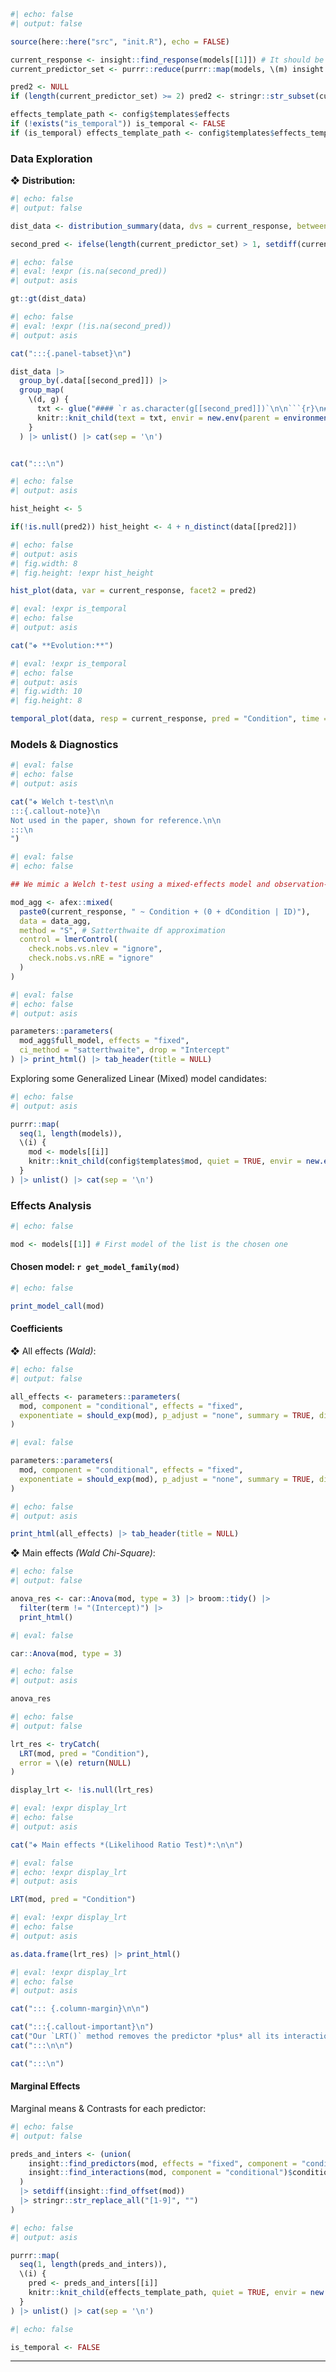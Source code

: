 ```r
#| echo: false
#| output: false

source(here::here("src", "init.R"), echo = FALSE)

current_response <- insight::find_response(models[[1]]) # It should be the same for all compared models ...
current_predictor_set <- purrr::reduce(purrr::map(models, \(m) insight::find_predictors(m)$conditional), \(acc, l) union(acc, l))

pred2 <- NULL
if (length(current_predictor_set) >= 2) pred2 <- stringr::str_subset(current_predictor_set, "Condition", negate = TRUE)[[1]]

effects_template_path <- config$templates$effects
if (!exists("is_temporal")) is_temporal <- FALSE
if (is_temporal) effects_template_path <- config$templates$effects_temporal
```

### Data Exploration

❖ **Distribution:**

```r
#| echo: false
#| output: false

dist_data <- distribution_summary(data, dvs = current_response, between = current_predictor_set) |> select(-Variable)

second_pred <- ifelse(length(current_predictor_set) > 1, setdiff(current_predictor_set, "Condition")[1], NA_character_)
```

```r
#| echo: false
#| eval: !expr (is.na(second_pred))
#| output: asis

gt::gt(dist_data)
```

```r
#| echo: false
#| eval: !expr (!is.na(second_pred))
#| output: asis

cat(":::{.panel-tabset}\n")

dist_data |> 
  group_by(.data[[second_pred]]) |> 
  group_map(
    \(d, g) {
      txt <- glue("#### `r as.character(g[[second_pred]])`\n\n```{r}\n#| output: asis\n#| echo: false\ngt::gt(d) \n```\n", .open = "<<", .close = ">>")
      knitr::knit_child(text = txt, envir = new.env(parent = environment()), quiet = TRUE)
    }
  ) |> unlist() |> cat(sep = '\n')


cat(":::\n")
```

<!-------------------------------------------------------->

```r
#| echo: false
#| output: asis

hist_height <- 5

if(!is.null(pred2)) hist_height <- 4 + n_distinct(data[[pred2]])
```

```r
#| echo: false
#| output: asis
#| fig.width: 8
#| fig.height: !expr hist_height

hist_plot(data, var = current_response, facet2 = pred2)
```

<!--[ Evolution ]-->

```r
#| eval: !expr is_temporal
#| echo: false
#| output: asis

cat("❖ **Evolution:**")
```

```r
#| eval: !expr is_temporal
#| echo: false
#| output: asis
#| fig.width: 10
#| fig.height: 8

temporal_plot(data, resp = current_response, pred = "Condition", time = pred2)
```


### Models & Diagnostics

```r
#| eval: false
#| echo: false
#| output: asis

cat("❖ Welch t-test\n\n
:::{.callout-note}\n
Not used in the paper, shown for reference.\n\n
:::\n
")
```

```r
#| eval: false
#| echo: false

## We mimic a Welch t-test using a mixed-effects model and observation-level random effects.

mod_agg <- afex::mixed(
  paste0(current_response, " ~ Condition + (0 + dCondition | ID)"),
  data = data_agg,
  method = "S", # Satterthwaite df approximation
  control = lmerControl(
    check.nobs.vs.nlev = "ignore", 
    check.nobs.vs.nRE = "ignore"
  )
)
```

```r
#| eval: false
#| echo: false
#| output: asis

parameters::parameters(
  mod_agg$full_model, effects = "fixed", 
  ci_method = "satterthwaite", drop = "Intercept"
) |> print_html() |> tab_header(title = NULL)
```


Exploring some Generalized Linear (Mixed) model candidates:

:::{.panel-tabset}

```r
#| echo: false
#| output: asis

purrr::map(
  seq(1, length(models)),
  \(i) {
    mod <- models[[i]]
    knitr::knit_child(config$templates$mod, quiet = TRUE, envir = new.env(parent = environment()))
  }
) |> unlist() |> cat(sep = '\n')
```

:::

### Effects Analysis

```r
#| echo: false

mod <- models[[1]] # First model of the list is the chosen one
```

:::{.callout-tip collapse="true"}

#### Chosen model: `r get_model_family(mod)`

```r
#| echo: false

print_model_call(mod)
```

:::

#### Coefficients

❖ All effects *(Wald)*:

```r
#| echo: false
#| output: false

all_effects <- parameters::parameters(
  mod, component = "conditional", effects = "fixed",
  exponentiate = should_exp(mod), p_adjust = "none", summary = TRUE, digits = 3
)
```

```r
#| eval: false

parameters::parameters(
  mod, component = "conditional", effects = "fixed",
  exponentiate = should_exp(mod), p_adjust = "none", summary = TRUE, digits = 3
)
```

```r
#| echo: false
#| output: asis

print_html(all_effects) |> tab_header(title = NULL)
```


❖ Main effects *(Wald Chi-Square)*:

```r
#| echo: false
#| output: false

anova_res <- car::Anova(mod, type = 3) |> broom::tidy() |> 
  filter(term != "(Intercept)") |> 
  print_html()
```

```r
#| eval: false

car::Anova(mod, type = 3)
```

```r
#| echo: false
#| output: asis

anova_res
```


```r
#| echo: false
#| output: false

lrt_res <- tryCatch(
  LRT(mod, pred = "Condition"),
  error = \(e) return(NULL)
)

display_lrt <- !is.null(lrt_res)
```

```r
#| eval: !expr display_lrt
#| echo: false
#| output: asis

cat("❖ Main effects *(Likelihood Ratio Test)*:\n\n")
```

```r
#| eval: false
#| echo: !expr display_lrt
#| output: asis

LRT(mod, pred = "Condition")
```

```r
#| eval: !expr display_lrt
#| echo: false
#| output: asis

as.data.frame(lrt_res) |> print_html()
```

```r
#| eval: !expr display_lrt
#| echo: false
#| output: asis

cat("::: {.column-margin}\n\n")

cat(":::{.callout-important}\n")
cat("Our `LRT()` method removes the predictor *plus* all its interactions\n")
cat(":::\n\n")

cat(":::\n")
```


#### Marginal Effects

Marginal means & Contrasts for each predictor:

```r
#| echo: false
#| output: false

preds_and_inters <- (union(
    insight::find_predictors(mod, effects = "fixed", component = "conditional")$conditional, 
    insight::find_interactions(mod, component = "conditional")$conditional
  ) 
  |> setdiff(insight::find_offset(mod)) 
  |> stringr::str_replace_all("[1-9]", "")
)
```


::: {.panel-tabset}

```r
#| echo: false
#| output: asis

purrr::map(
  seq(1, length(preds_and_inters)),
  \(i) {
    pred <- preds_and_inters[[i]]
    knitr::knit_child(effects_template_path, quiet = TRUE, envir = new.env(parent = environment()))
  }
) |> unlist() |> cat(sep = '\n')
```

:::

```r
#| echo: false

is_temporal <- FALSE
```

***

